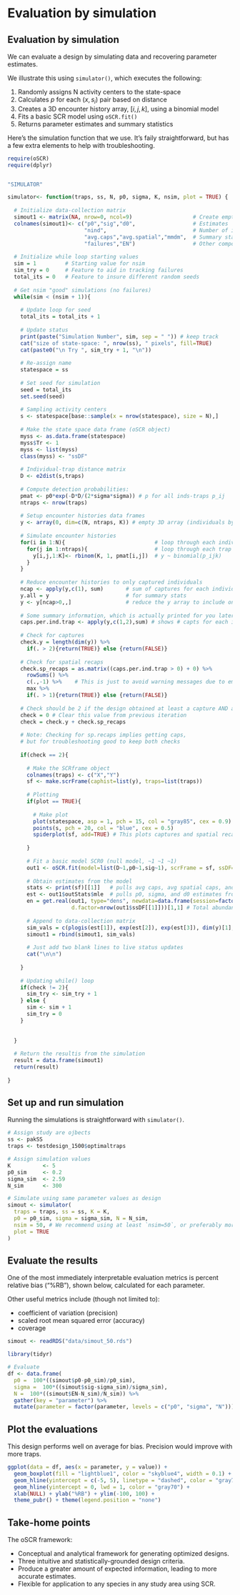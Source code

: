 # Evaluation by simulation {#evaluate}


## Evaluation by simulation

We can evaluate a design by simulating data and recovering parameter estimates.

We illustrate this using `simulator()`, which executes the following:

1. Randomly assigns N activity centers to the state-space
2. Calculates $p$ for each $(x, s_i)$ pair based on distance
3. Creates a 3D encounter history array, $[i,j,k]$, using a binomial model
4. Fits a basic SCR model using `oSCR.fit()`
5. Returns parameter estimates and summary statistics

Here's the simulation function that we use. It's faily straightforward, but has a few extra elements to help with troubleshooting. 

```r

require(oSCR)
require(dplyr)


"SIMULATOR"

simulator<- function(traps, ss, N, p0, sigma, K, nsim, plot = TRUE) {
  
  # Initialize data-collection matrix
  simout1 <- matrix(NA, nrow=0, ncol=9)                   # Create empty matrix for output
  colnames(simout1)<- c("p0","sig","d0",                  # Estimates
                        "nind",                           # Number of individuals (length of first dimmension of y)
                        "avg.caps","avg.spatial","mmdm",  # Summary stats from oSCR (possibly different definitions)
                        "failures","EN")                  # Other components
  
  # Initialize while loop starting values
  sim = 1         # Starting value for nsim
  sim_try = 0     # Feature to aid in tracking failures
  total_its = 0   # Feature to insure different random seeds
  
  # Get nsim "good" simulations (no failures)
  while(sim < (nsim + 1)){
    
    # Update loop for seed
    total_its = total_its + 1
    
    # Update status
    print(paste("Simulation Number", sim, sep = " ")) # keep track
    cat("size of state-space: ", nrow(ss), " pixels", fill=TRUE)
    cat(paste0("\n Try ", sim_try + 1, "\n"))
    
    # Re-assign name
    statespace = ss
    
    # Set seed for simulation
    seed = total_its
    set.seed(seed)
    
    # Sampling activity centers
    s <- statespace[base::sample(x = nrow(statespace), size = N),]
    
    # Make the state space data frame (oSCR object)
    myss <- as.data.frame(statespace)
    myss$Tr <- 1
    myss <- list(myss)
    class(myss) <- "ssDF"
    
    # Individual-trap distance matrix
    D <- e2dist(s,traps)
    
    # Compute detection probabilities:
    pmat <- p0*exp(-D*D/(2*sigma*sigma)) # p for all inds-traps p_ij
    ntraps <- nrow(traps)
    
    # Setup encounter histories data frames
    y <- array(0, dim=c(N, ntraps, K)) # empty 3D array (individuals by traps by sampling occasion)
    
    # Simulate encounter histories
    for(i in 1:N){                            # loop through each individual/activity center
      for(j in 1:ntraps){                     # loop through each trap
        y[i,j,1:K]<- rbinom(K, 1, pmat[i,j])  # y ~ binomial(p_ijk)
      }
    }
    
    # Reduce encounter histories to only captured individuals
    ncap <- apply(y,c(1), sum)       # sum of captures for each individual
    y.all = y                        # for summary stats
    y <- y[ncap>0,,]                 # reduce the y array to include only captured individuals
    
    # Some summary information, which is actually printed for you later with "print(scrFrame)"
    caps.per.ind.trap <- apply(y,c(1,2),sum) # shows # capts for each indvidual across all traps
    
    # Check for captures
    check.y = length(dim(y)) %>%
      if(. > 2){return(TRUE)} else {return(FALSE)}
    
    # Check for spatial recaps
    check.sp_recaps = as.matrix((caps.per.ind.trap > 0) + 0) %>%
      rowSums() %>%
      c(.,-1) %>%    # This is just to avoid warning messages due to empty lists
      max %>%
      if(. > 1){return(TRUE)} else {return(FALSE)}
    
    # Check should be 2 if the design obtained at least a capture AND a spatial recapture
    check = 0 # Clear this value from previous iteration
    check = check.y + check.sp_recaps
    
    # Note: Checking for sp.recaps implies getting caps, 
    # but for troubleshooting good to keep both checks
    
    if(check == 2){
      
      # Make the SCRframe object
      colnames(traps) <- c("X","Y")
      sf <- make.scrFrame(caphist=list(y), traps=list(traps))
      
      # Plotting
      if(plot == TRUE){
        
        # Make plot
        plot(statespace, asp = 1, pch = 15, col = "gray85", cex = 0.9)
        points(s, pch = 20, col = "blue", cex = 0.5)
        spiderplot(sf, add=TRUE) # This plots captures and spatial recaptures between traps
        
      }
      
      # Fit a basic model SCR0 (null model, ~1 ~1 ~1)
      out1 <- oSCR.fit(model=list(D~1,p0~1,sig~1), scrFrame = sf, ssDF=myss, trimS = 4*sigma)
      
      # Obtain estimates from the model
      stats <- print(sf)[[1]]   # pulls avg caps, avg spatial caps, and mmdm
      est <- out1$outStats$mle  # pulls p0, sigma, and d0 estimates from the model
      en = get.real(out1, type="dens", newdata=data.frame(session=factor(1)),
                    d.factor=nrow(out1$ssDF[[1]]))[1,1] # Total abundance
      
      # Append to data-collection matrix
      sim_vals = c(plogis(est[1]), exp(est[2]), exp(est[3]), dim(y)[1], stats, sim_try, en)
      simout1 = rbind(simout1, sim_vals)
      
      # Just add two blank lines to live status updates
      cat("\n\n")
      
    }
    
    # Updating while() loop
    if(check != 2){
      sim_try <- sim_try + 1
    } else {
      sim <- sim + 1
      sim_try = 0
    }
    
    
  }
  
  # Return the resultis from the simulation
  result = data.frame(simout1)
  return(result)
  
}

```


## Set up and run simulation

Running the simulations is straightforward with `simulator()`. 

```r
# Assign study are ojbects
ss <- pakSS
traps <- testdesign_1500$optimaltraps

# Assign simulation values
K          <- 5
p0_sim     <- 0.2
sigma_sim  <- 2.59
N_sim      <- 300
```

```r
# Simulate using same parameter values as design
simout <- simulator(
  traps = traps, ss = ss, K = K, 
  p0 = p0_sim, sigma = sigma_sim, N = N_sim, 
  nsim = 50, # We recommend using at least `nsim=50`, or preferably more.
  plot = TRUE
)

```


## Evaluate the results

One of the most immediately interpretable evaluation metrics is percent relative bias ("%RB"), shown below, calculated for each parameter.

Other useful metrics include (though not limited to): 

- coefficient of variation (precision)
- scaled root mean squared error (accuracy)
- coverage

```r
simout <- readRDS("data/simout_50.rds")
```

```r
library(tidyr)

# Evaluate
df <- data.frame(
  p0 =  100*((simout$p0-p0_sim)/p0_sim),
  sigma =  100*((simout$sig-sigma_sim)/sigma_sim),
  N =  100*((simout$EN-N_sim)/N_sim)) %>%
  gather(key = "parameter") %>%
  mutate(parameter = factor(parameter, levels = c("p0", "sigma", "N")))

```


## Plot the evaluations

\footnotesize This design performs well on average for bias. Precision would improve with more traps.

```r
ggplot(data = df, aes(x = parameter, y = value)) +
  geom_boxplot(fill = "lightblue1", color = "skyblue4", width = 0.1) + 
  geom_hline(yintercept = c(-5, 5), linetype = "dashed", color = "gray70") +
  geom_hline(yintercept = 0, lwd = 1, color = "gray70") +
  xlab(NULL) + ylab("%RB") + ylim(-100, 100) +
  theme_pubr() + theme(legend.position = "none")
```


## Take-home points

The oSCR framework:

- Conceptual and analytical framework for generating optimized designs.
- Three intuitive and statistically-grounded design criteria.
- Produce a greater amount of expected information, leading to more accurate estimates.
- Flexible for application to any species in any study area using SCR.
